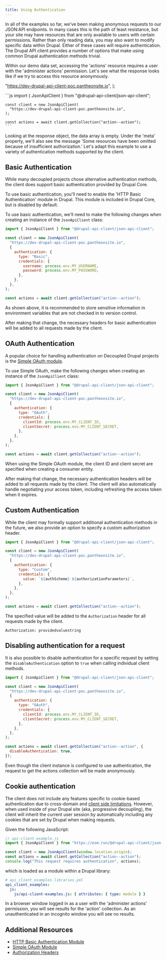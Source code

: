 ```yaml
---
title: Using Authentication
---
```




In all of the examples so far, we've been making anonymous requests to our JSON:API endpoints. In many cases this is the path of least resistance, but your site may have resources that are only available to users with certain permissions. Rather than only reading data, you may also want to modify specific data within Drupal. Either of these cases will require authentication. The Drupal API client provides a number of options that make using common Drupal authentication methods trivial.

Within our demo data set, accessing the 'actions' resource requires a user with the 'administer actions' permission. Let's see what the response looks like if we try to access this resource anonymously.

  "https://dev-drupal-api-client-poc.pantheonsite.io",
);


<Tabs>
  <TabItem label="JS">
    ```js
    import { JsonApiClient } from "@drupal-api-client/json-api-client";

    const client = new JsonApiClient(
      "https://dev-drupal-api-client-poc.pantheonsite.io",
    );

    const actions = await client.getCollection("action--action");
    ```

  </TabItem>
  <TabItem label="Data">
    <JsonView client:only="react" collapsed={3} src={actions} />
  </TabItem>
</Tabs>

Looking at the response object, the data array is empty. Under the 'meta' property, we'll also see the message 'Some resources have been omitted because of insufficient authorization.' Let's adapt this example to use a variety of authentication methods supported by the client.

## Basic Authentication

While many decoupled projects chose alternative authentication methods, the client does support basic authentication provided by Drupal Core.

<Aside>
  To use basic authentication, you'll need to enable the 'HTTP Basic
  Authentication' module in Drupal. This module is included in Drupal Core, but
  is disabled by default.
</Aside>

To use basic authentication, we'll need to make the following changes when creating an instance of the `JsonApiClient` class:

```js ins={5-13}
import { JsonApiClient } from "@drupal-api-client/json-api-client";

const client = new JsonApiClient(
  "https://dev-drupal-api-client-poc.pantheonsite.io",
  {
    authentication: {
      type: "Basic",
      credentials: {
        username: process.env.MY_USERNAME,
        password: process.env.MY_PASSWORD,
      },
    },
  },
);

const actions = await client.getCollection("action--action");
```

<Aside type="caution">
  As shown above, it is recommended to store sensitive information in
  environment variables that are not checked in to version control.
</Aside>

After making that change, the necessary headers for basic authentication will be added to all requests made by the client.

## OAuth Authentication

A popular choice for handling authentication on Decoupled Drupal projects is the [Simple OAuth module](https://www.drupal.org/project/simple_oauth).

To use Simple OAuth, make the following changes when creating an instance of the `JsonApiClient` class:

```js ins={5-13}
import { JsonApiClient } from "@drupal-api-client/json-api-client";

const client = new JsonApiClient(
  "https://dev-drupal-api-client-poc.pantheonsite.io",
  {
    authentication: {
      type: "OAuth",
      credentials: {
        clientId: process.env.MY_CLIENT_ID,
        clientSecret: process.env.MY_CLIENT_SECRET,
      },
    },
  },
);

const actions = await client.getCollection("action--action");
```

<Aside>
  When using the Simple OAuth module, the client ID and client secret are
  specified when creating a consumer entity.
</Aside>

After making that change, the necessary authentication headers will be added to all requests made by the client. The client will also automatically handle negotiating your access token, including refreshing the access token when it expires.

## Custom Authentication

While the client may formally support additional authentication methods in the future, we also provide an option to specify a custom authorization header.

```js ins={5-13}
import { JsonApiClient } from "@drupal-api-client/json-api-client";

const client = new JsonApiClient(
  "https://dev-drupal-api-client-poc.pantheonsite.io",
  {
    authentication: {
      type: "Custom",
      credentials: {
        value: `${authScheme} ${authorizationParameters}`,
      },
    },
  },
);

const actions = await client.getCollection("action--action");
```

The specified value will be added to the `Authorization` header for all requests made by the client.

```http
Authorization: providedvaluestring
```

## Disabling authentication for a request

It is also possible to disable authentication for a specific request by setting the `disableAuthentication` option to `true` when calling individual client methods.

```js {16, 18} ins={17}
import { JsonApiClient } from "@drupal-api-client/json-api-client";

const client = new JsonApiClient(
  "https://dev-drupal-api-client-poc.pantheonsite.io",
  {
    authentication: {
      type: "OAuth",
      credentials: {
        clientId: process.env.MY_CLIENT_ID,
        clientSecret: process.env.MY_CLIENT_SECRET,
      },
    },
  },
);

const actions = await client.getCollection("action--action", {
  disableAuthentication: true,
});
```

Even though the client instance is configured to use authentication, the request to get the actions collection will be made anonymously.

## Cookie authentication

The client does not include any features specific to cookie-based authentication due to cross-domain and [client side limitations](https://developer.mozilla.org/en-US/docs/Web/HTTP/Headers/Set-Cookie). However, when used inside of your Drupal site (aka, progressive decoupling), the client will inherit the current user session by automatically including any cookies that are set by Drupal when making requests.

Given the following JavaScript:

```js
// api-client-example.js
import { JsonApiClient } from "https://esm.run/@drupal-api-client/json-api-client";

const client = new JsonApiClient(window.location.origin);
const actions = await client.getCollection("action--action");
console.log("This request requires authentication", actions);
```

which is loaded as a module within a Drupal library:

```yml
# api_client_examples.libraries.yml
api_client_examples:
  js:
    js/api-client-examples.js: { attributes: { type: module } }
```

In a browser window logged in as a user with the 'administer actions' permission, you will see results for the 'action' collection. As an unauthenticated in an incognito window you will see no results.

## Additional Resources

- [HTTP Basic Authentication Module](https://www.drupal.org/docs/8/core/modules/basic_auth)
- [Simple OAuth Module](https://www.drupal.org/project/simple_oauth)
- [Authorization Headers](https://developer.mozilla.org/en-US/docs/Web/HTTP/Headers/Authorization)
